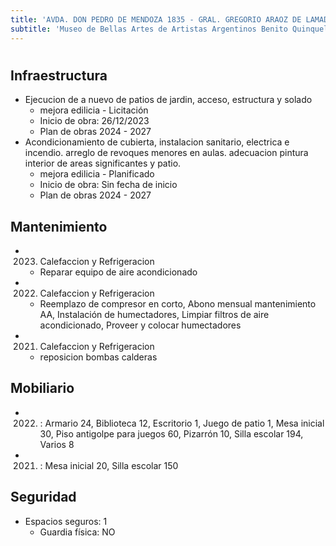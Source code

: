 ```yaml
---
title: 'AVDA. DON PEDRO DE MENDOZA 1835 - GRAL. GREGORIO ARAOZ DE LAMADRID 648'
subtitle: 'Museo de Bellas Artes de Artistas Argentinos Benito Quinquela Martin - EPC N° 09 BENITO QUINQUELA MARTIN - CENS N° 32 - CENOF CENTRO MUSEO QUINQUELA MARTIN - JII N° 01/04° BENITO QUINQUELA MARTIN'
---
```


#
## Infraestructura

* Ejecucion de a nuevo de patios de jardin, acceso, estructura y solado 
    + mejora edilicia - Licitación 
    + Inicio de obra: 26/12/2023 
    + Plan de obras 2024 - 2027 


* Acondicionamiento  de cubierta, instalacion sanitario, electrica e incendio. arreglo de revoques menores en aulas.  adecuacion pintura interior de areas significantes  y patio. 
    + mejora edilicia - Planificado 
    + Inicio de obra: Sin fecha de inicio 
    + Plan de obras 2024 - 2027 






## Mantenimiento

*  (2023) Calefaccion y Refrigeracion 
    + Reparar equipo de aire acondicionado

*  (2022) Calefaccion y Refrigeracion 
    + Reemplazo de compresor en corto, Abono mensual mantenimiento AA, Instalación de humectadores, Limpiar filtros de aire acondicionado, Proveer y colocar humectadores

*  (2021) Calefaccion y Refrigeracion 
    + reposicion bombas calderas





## Mobiliario

*  (2022) : Armario 24, Biblioteca 12, Escritorio 1, Juego de patio 1, Mesa inicial 30, Piso antigolpe para juegos 60, Pizarrón 10, Silla escolar 194, Varios 8 

*  (2021) : Mesa inicial 20, Silla escolar 150 





## Seguridad

*  Espacios seguros: 1 
    + Guardia física: NO



